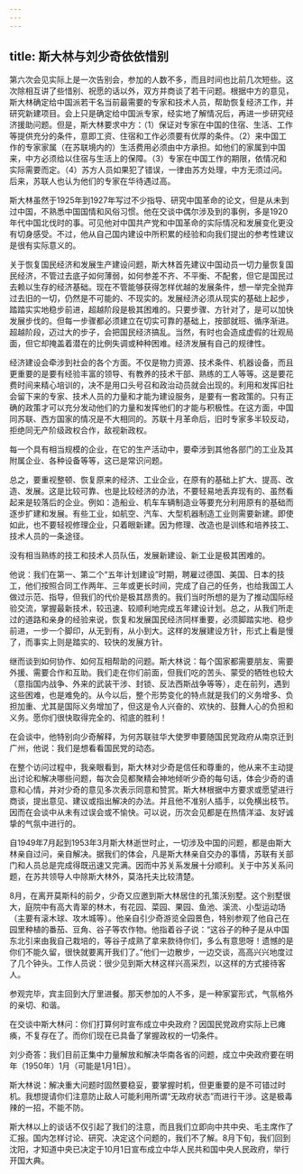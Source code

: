 ```yaml
---
---
---
```

title: 斯大林与刘少奇依依惜别
---





第六次会见实际上是一次告别会，参加的人数不多，而且时间也比前几次短些。这次除相互讲了些惜别、祝愿的话以外，双方并商谈了若干问题。根据中方的意见，斯大林确定给中国派若干名当前最需要的专家和技术人员，帮助恢复经济工作，并研究新建项目。会上只是确定给中国派专家，经实地了解情况后，再进一步研究经济援助问题。但是，斯大林要求中方：（1）保证对专家在中国的住宿、生活、工作等提供充分的条件，意即工资、住宿和工作必须要有优厚的条件。（2）来中国工作的专家家属（在苏联境内的）生活费用必须由中方承担。如他们的家属到中国来，中方必须给以住宿与生活上的保障。（3）专家在中国工作的期限，依情况和实际需要而定。（4）苏方人员如果犯了错误，一律由苏方处理，中方无须过问。后来，苏联人也认为他们的专家在华待遇过高。

斯大林虽然于1925年到1927年写过不少指导、研究中国革命的论文，但是从未到过中国，不熟悉中国国情和风俗习惯。他在交谈中偶尔涉及到的事例，多是1920年代中国北伐时的事。可见他对中国共产党和中国革命的实际情况和发展变化更没有切身感受。不过，他从自己国内建设中所积累的经验和向我们提出的参考性建议是很有实际意义的。

关于恢复国民经济和发展生产建设问题，斯大林首先建议中国动员一切力量恢复国民经济，不管过去底子如何薄弱，如何参差不齐、不平衡、不配套，但它是国民过去赖以生存的经济基础。现在不管能够获得怎样优越的发展条件，想一举完全抛弃过去旧的一切，仍然是不可能的、不现实的。发展经济必须从现实的基础上起步，踏踏实实地稳步前进，超越阶段是极其困难的。只要步骤、方针对了，是可以加快发展步伐的。但每一步骤都必须建立在切实可靠的基础上，按部就班、循序渐进。超越阶段，迈过大的步子，会把国民经济搞乱。当然，有时也会造成虚假的壮观局面，但它却掩盖着潜在的比例失调或种种困难。经济发展有自己的规律性。

经济建设会牵涉到社会的各个方面。不仅是物力资源、技术条件、机器设备，而且更重要的是要有经验丰富的领导、有教养的技术干部、熟练的工人等等。这是要花费时间来精心培训的，决不是用口头号召和政治动员就会出现的。利用和发挥旧社会留下来的专家、技术人员的力量和才能为建设服务，是要有一套政策的。只有正确的政策才可以充分发动他们的力量和发挥他们的才能与积极性。在这方面，中国同苏联、西方国家的情况是不大相同的。苏联十月革命后，旧时专家多半较反动，拒绝同无产阶级政权合作，敌视新政权。

每一个具有相当规模的企业，在它的生产活动中，要牵涉到其他各部门的工业及其附属企业、各种设备等等，这已是常识问题。

总之，要重视整顿、恢复原来的经济、工业企业，在原有的基础上扩大、提高、改造、发展。这是比较可靠、也是比较经济的办法，不要轻易地丢弃现有的、虽然看起来是较落后的企业。例如：造船业、机车车辆制造业等要充分利用原有的基础而逐步扩建和发展。有些工业，如航空、汽车、大型机器制造工业则需要新建。即使如此，也不要轻视修理企业，只着眼新建。因为修理、改造也是训练和培养技工、技术人员的一条途径。

没有相当熟练的技工和技术人员队伍，发展新建设、新工业是极其困难的。

他说：我们在第一、第二个“五年计划建设”时期，聘雇过德国、美国、日本的技工，他们按照合同工作两年、三年或更长时间，完成了自己的任务，也给我国工人做过示范、指导，但我们的代价是极其昂贵的。我们当时所想的是为了推动国际经验交流，掌握最新技术，较迅速、较顺利地完成五年建设计划。总之，从我们所走过的道路和亲身的经验来说，恢复和发展国民经济同样重要，必须脚踏实地、稳步前进，一步一个脚印，从无到有，从小到大。这样的发展建设方针，形式上看是慢了，而事实上则是踏实的、较快的发展方针。

继而谈到如何协作、如何互相帮助的问题。斯大林说：每个国家都需要朋友、需要外援、需要合作和互助。我们走在你们前面，但我们吃的苦头、蒙受的牺牲也较大（意指国内战争、外来的武装干涉、封锁、反法西斯战争等等），走在前列，遇到这些困难，也是难免的。从今以后，整个形势变化的特点就是我们的义务增多、负担加重、尤其是国际义务增加了，但这是令人兴奋的、欢快的、鼓舞人心的负担和义务。愿你们很快取得完全的、彻底的胜利！

在会谈中，他特别向少奇解释，为何苏联驻华大使罗申要随国民党政府从南京迁到广州，他说：我们是想看看国民党的动态。

在整个访问过程中，我亲眼看到，斯大林对少奇是信任和尊重的，他从来不主动提出讨论和解决哪些问题，每次会见都聚精会神地倾听少奇的每句话，体会少奇的语意和心情，并对少奇的意见多次表示同意和赞赏。斯大林根据中方要求或愿望进行商谈，提出意见、建议或指出解决的办法。并且他不准别人插手，以免横出枝节。因而在会谈中从未有过误会或不愉快。可以说，历次会见都是在热情洋溢、友好诚挚的气氛中进行的。

自1949年7月起到1953年3月斯大林逝世时止，一切涉及中国的问题，都是由斯大林亲自过问，亲自解决。据我们的体会，凡是斯大林亲自交办的事情，苏联有关部门和人员总是完成得既迅速又完满。因而中苏关系发展十分顺利。关于中苏关系问题，在苏共领导人中除斯大林外，莫洛托夫比较清楚。

8月，在离开莫斯科的前夕，少奇又应邀到斯大林居住的孔策沃别墅。这个别墅很大，庭院中有高大青翠的林木，有花园、菜园、果园、鱼池、溪流、小型运动场（主要有滚木球、攻木城等）。他亲自引少奇游览全园景色，特别参观了他自己在园里种植的番茄、豆角、谷子等农作物。他指着谷子说：“这谷子的种子是从中国东北引来由我自己栽培的，等谷子成熟了拿来款待你们，多么有意思呀！遗憾的是你们不能久留，很快就要离开我们了。”他们一边散步，一边交谈，高高兴兴地度过了几个钟头。工作人员说：很少见到斯大林这样兴高采烈，以这样的方式接待客人。

参观完毕，宾主回到大厅里进餐。那天参加的人不多，是一种家宴形式，气氛格外的亲切、和谐。

在交谈中斯大林问：你们打算何时宣布成立中央政府？因国民党政府实际上已瘫痪，不复存在了。而你们现在已具备了掌握政权的一切条件。

刘少奇答：我们目前正集中力量解放和解决华南各省的问题，成立中央政府要在明年（1950年）1月（可能是1月1日）。

斯大林说：解决重大问题时固然要稳妥，要掌握时机，但更重要的是不可错过时机。我想提请你们注意防止敌人可能利用所谓“无政府状态”而进行干涉。这是极毒辣的一招，不能不防。

斯大林以上的谈话不仅引起了我们的注意，而且我们立即向中共中央、毛主席作了汇报。国内怎样讨论、研究、决定这个问题的，我们不了解。8月下旬，我们回到沈阳，才知道中央已决定于10月1日宣布成立中华人民共和国中央人民政府，举行开国大典。